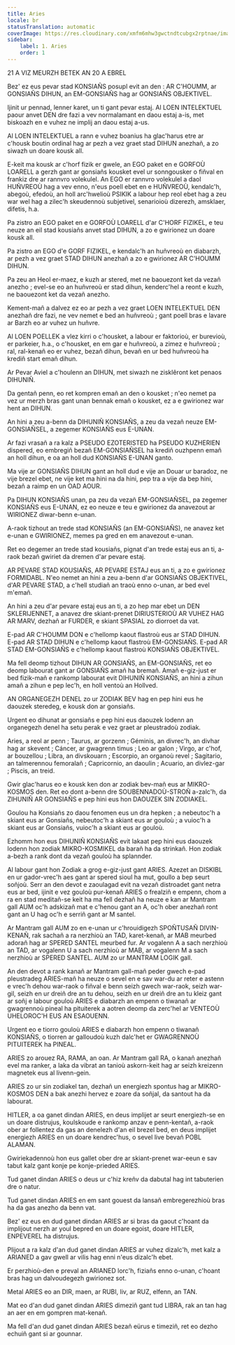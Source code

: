 ```yaml
---
title: Aries
locale: br
statusTranslation: automatic
coverImage: https://res.cloudinary.com/xmfm6mhw3gwctndtcubgx2rptnae/image/upload/v1741354450/small_cover_tratado_esoterico_de_astrologia_hermetica_6210a35442.webp
sidebar:
    label: 1. Aries
    order: 1
---
```

21 A VIZ MEURZH BETEK AN 20 A EBREL

Bez' ez eus pevar stad KONSIAÑS posupl evit an den : AR C'HOUMM, ar GONSIAÑS DIHUN, an EM-GONSIAÑS hag ar GONSIAÑS OBJEKTIVEL.

Ijinit ur pennad, lenner karet, un ti gant pevar estaj. Al LOEN INTELEKTUEL paour anvet DEN dre fazi a vev normalamant en daou estaj a-is, met biskoazh en e vuhez ne implij an daou estaj a-us.

Al LOEN INTELEKTUEL a rann e vuhez boanius ha glac'harus etre ar c'housk boutin ordinal hag ar pezh a vez graet stad DIHUN anezhañ, a zo siwazh un doare kousk all.

E-keit ma kousk ar c'horf fizik er gwele, an EGO paket en e GORFOÙ LOARELL a gerzh gant ar gonsiañs kousket evel ur sonngousker o fiñval en frankiz dre ar rannvro volekulel. An EGO er rannvro volekulel a daol HUÑVREOÙ hag a vev enno, n'eus poell ebet en e HUÑVREOÙ, kendalc'h, abegoù, efedoù, an holl arc'hwelioù PSIKIK a labour hep reol ebet hag a zeu war wel hag a zilec'h skeudennoù subjetivel, senarioioù dizerezh, amsklaer, difetis, h.a.

Pa zistro an EGO paket en e GORFOÙ LOARELL d'ar C'HORF FIZIKEL, e teu neuze an eil stad kousiañs anvet stad DIHUN, a zo e gwirionez un doare kousk all.

Pa zistro an EGO d'e GORF FIZIKEL, e kendalc'h an huñvreoù en diabarzh, ar pezh a vez graet STAD DIHUN anezhañ a zo e gwirionez AR C'HOUMM DIHUN.

Pa zeu an Heol er-maez, e kuzh ar stered, met ne baouezont ket da vezañ anezho ; evel-se eo an huñvreoù er stad dihun, kenderc'hel a reont e kuzh, ne baouezont ket da vezañ anezho.

Kement-mañ a dalvez ez eo ar pezh a vez graet LOEN INTELEKTUEL DEN anezhañ dre fazi, ne vev nemet e bed an huñvreoù ; gant poell bras e lavare ar Barzh eo ar vuhez un huñvre.

Al LOEN POELLEK a vlez kirri o c'housket, a labour er faktorioù, er burevioù, er parkeier, h.a., o c'housket, en em gar e huñvreoù, a zimez e huñvreoù ; ral, ral-kenañ eo er vuhez, bezañ dihun, bevañ en ur bed huñvreoù ha krediñ start emañ dihun.

Ar Pevar Aviel a c'houlenn an DIHUN, met siwazh ne zisklêront ket penaos DIHUNIÑ.

Da gentañ penn, eo ret kompren emañ an den o kousket ; n'eo nemet pa vez ur merzh bras gant unan bennak emañ o kousket, ez a e gwirionez war hent an DIHUN.

An hini a zeu a-benn da DIHUNIÑ KONSIAÑS, a zeu da vezañ neuze EM-GONSIAÑSEL, a zegemer KONSIAÑS eus E-UNAN.

Ar fazi vrasañ a ra kalz a PSEUDO EZOTERISTED ha PSEUDO KUZHERIEN dispered, eo embregiñ bezañ EM-GONSIAÑSEL ha krediñ ouzhpenn emañ an holl dihun, e oa an holl dud KONSIAÑS E-UNAN ganto.

Ma vije ar GONSIAÑS DIHUN gant an holl dud e vije an Douar ur baradoz, ne vije brezel ebet, ne vije ket ma hini na da hini, pep tra a vije da bep hini, bezañ a raimp en un OAD AOUR.

Pa DIHUN KONSIAÑS unan, pa zeu da vezañ EM-GONSIAÑSEL, pa zegemer KONSIAÑS eus E-UNAN, ez eo neuze e teu e gwirionez da anavezout ar WIRIONEZ diwar-benn e-unan.

A-raok tizhout an trede stad KONSIAÑS (an EM-GONSIAÑS), ne anavez ket e-unan e GWIRIONEZ, memes pa gred en em anavezout e-unan.

Ret eo degemer an trede stad kousiañs, pignat d'an trede estaj eus an ti, a-raok bezañ gwiriet da dremen d'ar pevare estaj.

AR PEVARE STAD KOUSIAÑS, AR PEVARE ESTAJ eus an ti, a zo e gwirionez FORMIDABL. N'eo nemet an hini a zeu a-benn d'ar GONSIAÑS OBJEKTIVEL, d'AR PEVARE STAD, a c'hell studiañ an traoù enno o-unan, ar bed evel m'emañ.

An hini a zeu d'ar pevare estaj eus an ti, a zo hep mar ebet un DEN SKLERIJENNET, a anavez dre skiant-prenet DIRIUSTERIOÙ AR VUHEZ HAG AR MARV, dezhañ ar FURDER, e skiant SPASIAL zo diorroet da vat.

E-pad AR C'HOUMM DON e c'hellomp kaout flastroù eus ar STAD DIHUN. E-pad AR STAD DIHUN e c'hellomp kaout flastroù EM-GONSIAÑS. E-pad AR STAD EM-GONSIAÑS e c'hellomp kaout flastroù KONSIAÑS OBJEKTIVEL.

Ma fell deomp tizhout DIHUN AR GONSIAÑS, an EM-GONSIAÑS, ret eo deomp labourat gant ar GONSIAÑS amañ ha bremañ. Amañ e-giz-just er bed fizik-mañ e rankomp labourat evit DIHUNIÑ KONSIAÑS, an hini a zihun amañ a zihun e pep lec'h, en holl ventoù an Hollved.

AN ORGANEGEZH DENEL zo ur ZODIAK BEV hag en pep hini eus he daouzek steredeg, e kousk don ar gonsiañs.

Urgent eo dihunat ar gonsiañs e pep hini eus daouzek lodenn an organegezh denel ha setu perak e vez graet ar pleustradoù zodiak.

Aries, a reol ar penn ; Taurus, ar gorzenn ; Géminis, an divrec'h, an divhar hag ar skevent ; Cáncer, ar gwagrenn timus ; Leo ar galon ; Virgo, ar c'hof, ar bouzellou ; Libra, an divskouarn ; Escorpio, an organoù revel ; Sagitario, an talmerennou femoralañ ; Capricornio, an daoulin ; Acuario, an divlez-gar ; Piscis, an treid.

Gwir glac'harus eo e kousk ken don ar zodiak bev-mañ eus ar MIKRO-KOSMOS den. Ret eo dont a-benn dre SOUBENNADOÙ-STROÑ a-zalc'h, da ZIHUNIÑ AR GONSIAÑS e pep hini eus hon DAOUZEK SIN ZODIAKEL.

Goulou ha Konsiañs zo daou fenomen eus un dra hepken ; a nebeutoc'h a skiant eus ar Gonsiañs, nebeutoc'h a skiant eus ar gouloù ; a vuioc'h a skiant eus ar Gonsiañs, vuioc'h a skiant eus ar gouloù.

Ezhomm hon eus DIHUNIÑ KONSIAÑS evit lakaat pep hini eus daouzek lodenn hon zodiak MIKRO-KOSMIKEL da barañ ha da strinkañ. Hon zodiak a-bezh a rank dont da vezañ gouloù ha splannder.

Al labour gant hon Zodiak a grog e-giz-just gant ARIES. Azezet an DISKIBL en ur gador-vrec'h aes gant ar spered sioul ha mut, goullo a bep seurt soñjoù. Serr an den devot e zaoulagad evit na vezañ distroadet gant netra eus ar bed, ijinit e vez gouloù pur-kenañ ARIES o frealziñ e empenn, chom a ra en stad meditañ-se keit ha ma fell dezhañ ha neuze e kan ar Mantram gall AUM oc'h adskizañ mat e c'henou gant an A, oc'h ober anezhañ ront gant an U hag oc'h e serriñ gant ar M santel.

Ar Mantram gall AUM zo en e-unan ur c'hrouidigezh SPOÑTUSAÑ DIVIN-KENAÑ, rak sachañ a ra nerzhioù an TAD, karet-kenañ, ar MAB meurbed adorañ hag ar SPERED SANTEL meurbed fur. Ar vogalenn A a sach nerzhioù an TAD, ar vogalenn U a sach nerzhioù ar MAB, ar vogalenn M a sach nerzhioù ar SPERED SANTEL. AUM zo ur MANTRAM LOGIK gall.

An den devot a rank kanañ ar Mantram gall-mañ peder gwech e-pad pleustradeg ARIES-mañ ha neuze o sevel en e sav war-du ar reter e astenn e vrec'h dehou war-raok o fiñval e benn seizh gwech war-raok, seizh war-gil, seizh en ur dreiñ dre an tu dehou, seizh en ur dreiñ dre an tu kleiz gant ar soñj e labour gouloù ARIES e diabarzh an empenn o tiwanañ ar gwagrennoù pineal ha pituiterek a aotren deomp da zerc'hel ar VENTEOÙ UHELOROC'H EUS AN ESAOUENN.

Urgent eo e tiorro gouloù ARIES e diabarzh hon empenn o tiwanañ KONSIAÑS, o tiorren ar galloudoù kuzh dalc'het er GWAGRENNOÙ PITUITEREK ha PINEAL.

ARIES zo arouez RA, RAMA, an oan. Ar Mantram gall RA, o kanañ anezhañ evel ma ranker, a laka da vibrat an tanioù askorn-keit hag ar seizh kreizenn magnetek eus al livenn-gein.

ARIES zo ur sin zodiakel tan, dezhañ un energiezh spontus hag ar MIKRO-KOSMOS DEN a bak anezhi hervez e zoare da soñjal, da santout ha da labourat.

HITLER, a oa ganet dindan ARIES, en deus implijet ar seurt energiezh-se en un doare distrujus, koulskoude e rankomp anzav e penn-kentañ, a-raok ober ar follentez da gas an denelezh d'an eil brezel bed, en deus implijet energiezh ARIES en un doare kendrec'hus, o sevel live bevañ POBL ALAMAN.

Gwiriekadennoù hon eus gallet ober dre ar skiant-prenet war-eeun e sav tabut kalz gant konje pe konje-prieded ARIES.

Tud ganet dindan ARIES o deus ur c'hiz kreñv da dabutal hag int tabuterien dre o natur.

Tud ganet dindan ARIES en em sant gouest da lansañ embregerezhioù bras ha da gas anezho da benn vat.

Bez' ez eus en dud ganet dindan ARIES ar si bras da gaout c'hoant da implijout nerzh ar youl bepred en un doare egoist, doare HITLER, ENPEVEREL ha distrujus.

Plijout a ra kalz d'an dud ganet dindan ARIES ar vuhez dizalc'h, met kalz a ARIANED a gav gwell ar vilis hag enni n'eus dizalc'h ebet.

Er perzhioù-den e preval an ARIANED lorc'h, fiziañs enno o-unan, c'hoant bras hag un dalvoudegezh gwirionez sot.

Metal ARIES eo an DIR, maen, ar RUBI, liv, ar RUZ, elfenn, an TAN.

Mat eo d'an dud ganet dindan ARIES dimeziñ gant tud LIBRA, rak an tan hag an aer en em gompren mat-kenañ.

Ma fell d'an dud ganet dindan ARIES bezañ eürus e timeziñ, ret eo dezho echuiñ gant si ar gounnar.

